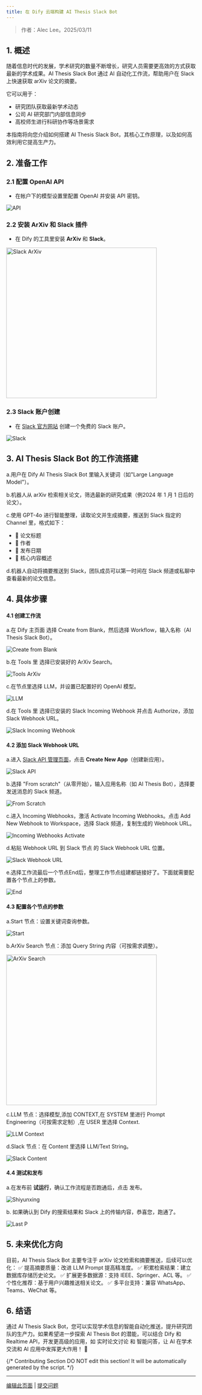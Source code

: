 ```yaml
---
title: 在 Dify 云端构建 AI Thesis Slack Bot
---
```


> 作者：Alec Lee。2025/03/11

## 1. 概述

随着信息时代的发展，学术研究的数量不断增长，研究人员需要更高效的方式获取最新的学术成果。AI Thesis Slack Bot 通过 AI 自动化工作流，帮助用户在 Slack 上快速获取 arXiv 论文的摘要。

它可以用于：

* 研究团队获取最新学术动态  
* 公司 AI 研究部门内部信息同步  
* 高校师生进行科研协作等场景需求

本指南将向您介绍如何搭建 AI Thesis Slack Bot，其核心工作原理，以及如何高效利用它提高生产力。

## 2. 准备工作

### 2.1 配置 OpenAI API

* 在帐户下的模型设置里配置 OpenAI 并安装 API 密钥。

![API](https://raw.githubusercontent.com/aleclee1005/MyPic/refs/heads/img/001API.jpg)

### 2.2 安装 ArXiv 和 Slack 插件

* 在 Dify 的工具里安装 **ArXiv** 和 **Slack**。

<img src="https://raw.githubusercontent.com/aleclee1005/MyPic/refs/heads/img/002SlackArXiv.jpg" alt="Slack ArXiv" width="400"/>

### 2.3 Slack 账户创建

* 在 [Slack 官方网站](https://slack.com/intl/en-gb/get-started?entry_point=help_center#/createnew) 创建一个免费的 Slack 账户。

![Slack](https://raw.githubusercontent.com/aleclee1005/MyPic/refs/heads/img/003SlackAccount.jpg)

## 3. AI Thesis Slack Bot 的工作流搭建

a.用户在 Dify AI Thesis Slack Bot 里输入关键词（如"Large Language Model"）。 

b.机器人从 arXiv 检索相关论文，筛选最新的研究成果（例2024 年 1 月 1 日后的论文）。 

c.使用 GPT-4o 进行智能整理，读取论文并生成摘要，推送到 Slack 指定的 Channel 里，格式如下：

* 📄 论文标题  
* 👤 作者  
* 📆 发布日期  
* 📌 核心内容概述 

d.机器人自动将摘要推送到 Slack，团队成员可以第一时间在 Slack 频道或私聊中查看最新的论文信息。


## 4. 具体步骤

#### 4.1 创建工作流

a.在 Dify 主页面 选择 Create from Blank，然后选择 Workflow，输入名称（AI Thesis Slack Bot）。

![Create from Blank](https://raw.githubusercontent.com/aleclee1005/MyPic/refs/heads/img/004Createfromblank.jpg)

  b.在 Tools 里 选择已安装好的 ArXiv Search。

![Tools ArXiv](https://raw.githubusercontent.com/aleclee1005/MyPic/refs/heads/img/005ToolsArXiv.jpg)

c.在节点里选择 LLM，并设置已配置好的 OpenAI 模型。

![LLM](https://raw.githubusercontent.com/aleclee1005/MyPic/refs/heads/img/006LLM.jpg)

d.在 Tools 里 选择已安装的 Slack Incoming Webhook 并点击 Authorize，添加 Slack Webhook URL。

![Slack Incoming Webhook](https://raw.githubusercontent.com/aleclee1005/MyPic/refs/heads/img/007Slackincomingwebhook.jpg)

#### 4.2 添加 Slack Webhook URL

a.进入 [Slack API 管理页面](https://api.slack.com/apps)，点击 **Create New App**（创建新应用）。

![Slack API](https://raw.githubusercontent.com/aleclee1005/MyPic/refs/heads/img/008Slackapi.jpg)

b.选择 "From scratch"（从零开始），输入应用名称（如 AI Thesis Bot），选择要发送消息的 Slack 频道。

![From Scratch](https://raw.githubusercontent.com/aleclee1005/MyPic/refs/heads/img/009Fromscratch.jpg)

c.进入 Incoming Webhooks，激活 Activate Incoming Webhooks。点击 Add New Webhook to Workspace，选择 Slack 频道，复制生成的 Webhook URL。

![Incoming Webhooks Activate](https://raw.githubusercontent.com/aleclee1005/MyPic/refs/heads/img/010IncomingwebhooksActivate.jpg)

d.粘贴 Webhook URL 到 Slack 节点 的 Slack Webhook URL 位置。

![Slack Webhook URL](https://raw.githubusercontent.com/aleclee1005/MyPic/refs/heads/img/011SlackWehookURL.jpg)

e.选择工作流最后一个节点End后，整理工作节点组建都链接好了。下面就需要配置各个节点上的参数。

![End](https://raw.githubusercontent.com/aleclee1005/MyPic/refs/heads/img/012End.jpg)

#### 4.3 配置各个节点的参数

a.Start 节点：设置关键词查询参数。

![Start](https://raw.githubusercontent.com/aleclee1005/MyPic/refs/heads/img/013StartNode.jpg)

b.ArXiv Search 节点：添加 Query String 内容（可按需求调整）。

<img src="https://raw.githubusercontent.com/aleclee1005/MyPic/refs/heads/img/014ArvPara.jpg" alt="ArXiv Search" width="400"/>

c.LLM 节点：选择模型,添加 CONTEXT,在 SYSTEM 里进行 Prompt Engineering（可按需求定制）,在 USER 里选择 Context.

![LLM Context](https://raw.githubusercontent.com/aleclee1005/MyPic/refs/heads/img/015LLMcontext.jpg)

d.Slack 节点：在 Content 里选择 LLM/Text String。

![Slack Content](https://raw.githubusercontent.com/aleclee1005/MyPic/refs/heads/img/016SlackEndP.jpg)

#### 4.4 测试和发布

a.在发布前 **试运行**，确认工作流程是否跑通后，点击 发布。

![Shiyunxing](https://raw.githubusercontent.com/aleclee1005/MyPic/refs/heads/img/018TestInupt.jpg)

b. 如果确认到 Dify 的搜索结果和 Slack 上的传输内容，恭喜您，跑通了。 

![Last P](https://raw.githubusercontent.com/aleclee1005/MyPic/refs/heads/img/019LastPTest.jpg)

## 5. 未来优化方向

目前，AI Thesis Slack Bot 主要专注于 arXiv 论文检索和摘要推送，后续可以优化： 
✅ 提高摘要质量：改进 LLM Prompt 提高精准度。 
✅ 积累检索结果：建立数据库存储历史论文。 
✅ 扩展更多数据源：支持 IEEE、Springer、ACL 等。 
✅ 个性化推荐：基于用户兴趣推送相关论文。 
✅ 多平台支持：兼容 WhatsApp、Teams、WeChat 等。

## 6. 结语

通过 AI Thesis Slack Bot，您可以实现学术信息的智能自动化推送，提升研究团队的生产力。如果希望进一步探索 AI Thesis Bot 的潜能，可以结合 Dify 和 Realtime API，开发更高级的应用，如 实时论文讨论 和 智能问答，让 AI 在学术交流和 AI 应用中发挥更大作用！ 🚀

{/*
Contributing Section
DO NOT edit this section!
It will be automatically generated by the script.
*/}

---

[编辑此页面](https://github.com/langgenius/dify-docs/edit/main/zh-hans/learn-more/use-cases/building-an-ai-thesis-slack-bot.mdx) | [提交问题](https://github.com/langgenius/dify-docs/issues/new?template=docs.yml)

